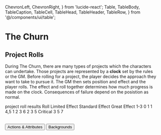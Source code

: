   ChevronLeft,
  ChevronRight,
} from 'lucide-react';
  Table,
  TableBody,
  TableCaption,
  TableCell,
  TableHead,
  TableHeader,
  TableRow,
} from '@/components/ui/table';

# The Churn

## Project Rolls

During The Churn, there are many types of projects which the characters can undertake. Those projects are represented by a **clock** set by the rules or the GM. Before rolling for a project, the player decides the approach they want to take to pursue it. The GM then sets position and effect and the player rolls. The effect and roll together determines how much progress is made on the clock. Consequences of failure depend on the posistion as normal.

<Table>
  <TableCaption>project roll results</TableCaption>
  <TableHeader>
    <TableRow>
      <TableHead className="w-16 border-r-slate-800 border-r-[1px]">
        Roll
      </TableHead>
      <TableHead className="w-20">Limited Effect</TableHead>
      <TableHead className="w-20">Standard Effect</TableHead>
      <TableHead className="w-20">Great Effect</TableHead>
    </TableRow>
  </TableHeader>
  <TableBody>
    <TableRow>
      <TableCell className="w-16 font-medium border-r-slate-800 border-r-[1px]">
        1-3
      </TableCell>
      <TableCell className="w-20">0</TableCell>
      <TableCell className="w-20">1</TableCell>
      <TableCell className="w-20">1</TableCell>
    </TableRow>
    <TableRow>
      <TableCell className="w-16 font-medium border-r-slate-800 border-r-[1px]">
        4,5
      </TableCell>
      <TableCell className="w-20">1</TableCell>
      <TableCell className="w-20">2</TableCell>
      <TableCell className="w-20">3</TableCell>
    </TableRow>
    <TableRow>
      <TableCell className="w-16 font-medium border-r-slate-800 border-r-[1px]">
        6
      </TableCell>
      <TableCell className="w-20">2</TableCell>
      <TableCell className="w-20">3</TableCell>
      <TableCell className="w-20">5</TableCell>
    </TableRow>
    <TableRow>
      <TableCell className="w-16 font-medium border-r-slate-800 border-r-[1px]">
        Critical
      </TableCell>
      <TableCell className="w-20">3</TableCell>
      <TableCell className="w-20">5</TableCell>
      <TableCell className="w-20">7</TableCell>
    </TableRow>

  </TableBody>
</Table>

<Separator />
<div className="w-full flex justify-between">
  <Link href="/game/actions-and-attributes">
    <Button variant="outline">
      <ChevronLeft className="inline-block" /> Actions & Attributes
    </Button>
  </Link>
  <Link href="/game/backgrounds">
    <Button variant="outline">
      Backgrounds <ChevronRight className="inline-block" />
    </Button>
  </Link>
</div>
